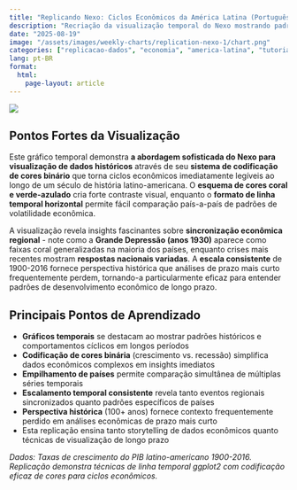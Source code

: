```yaml
---
title: "Replicando Nexo: Ciclos Econômicos da América Latina (Português)"
description: "Recriação da visualização temporal do Nexo mostrando padrões de crescimento do PIB e recessão em países latino-americanos de 1900-2016 usando ggplot2"
date: "2025-08-19"
image: "/assets/images/weekly-charts/replication-nexo-1/chart.png"
categories: ["replicacao-dados", "economia", "america-latina", "tutorial-visualizacao"]
lang: pt-BR
format:
  html:
    page-layout: article
---
```


![](/assets/images/weekly-charts/replication-nexo-1/chart.png){fig-align="center"}

## Pontos Fortes da Visualização

Este gráfico temporal demonstra **a abordagem sofisticada do Nexo para visualização de dados históricos** através de seu **sistema de codificação de cores binário** que torna ciclos econômicos imediatamente legíveis ao longo de um século de história latino-americana. O **esquema de cores coral e verde-azulado** cria forte contraste visual, enquanto o **formato de linha temporal horizontal** permite fácil comparação país-a-país de padrões de volatilidade econômica.

A visualização revela insights fascinantes sobre **sincronização econômica regional** - note como a **Grande Depressão (anos 1930)** aparece como faixas coral generalizadas na maioria dos países, enquanto crises mais recentes mostram **respostas nacionais variadas**. A **escala consistente** de 1900-2016 fornece perspectiva histórica que análises de prazo mais curto frequentemente perdem, tornando-a particularmente eficaz para entender padrões de desenvolvimento econômico de longo prazo.

## Principais Pontos de Aprendizado

- **Gráficos temporais** se destacam ao mostrar padrões históricos e comportamentos cíclicos em longos períodos
- **Codificação de cores binária** (crescimento vs. recessão) simplifica dados econômicos complexos em insights imediatos
- **Empilhamento de países** permite comparação simultânea de múltiplas séries temporais
- **Escalamento temporal consistente** revela tanto eventos regionais sincronizados quanto padrões específicos de países
- **Perspectiva histórica** (100+ anos) fornece contexto frequentemente perdido em análises econômicas de prazo mais curto
- Esta replicação ensina tanto storytelling de dados econômicos quanto técnicas de visualização de longo prazo

*Dados: Taxas de crescimento do PIB latino-americano 1900-2016. Replicação demonstra técnicas de linha temporal ggplot2 com codificação eficaz de cores para ciclos econômicos.*